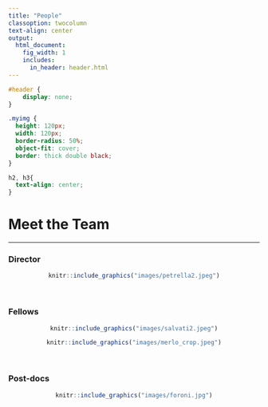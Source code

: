 ```yaml
---
title: "People"
classoption: twocolumn
text-align: center
output: 
  html_document:
    fig_width: 1
    includes:
      in_header: header.html
---
```


```css
#header {
    display: none;
}
```

```css
.myimg {
  height: 120px;
  width: 120px;
  border-radius: 50%;
  object-fit: cover;
  border: thick double black;
}
```

```css
h2, h3{
  text-align: center;
}
```
# Meet the Team

------------------------------------------------------------------------

### Director
<center>
```r
knitr::include_graphics("images/petrella2.jpeg")
``` 
</center>

<br>

### Fellows

<center>
:::::::::::::: {class='row'}
<!-- ::: {class='col-sm-4'} -->

<!-- ```{r img-with-knitr, echo=FALSE, out.extra='class="myimg"', fig.cap= "[Lea Petrella](https://quantileregressionlab.github.io/petrella.html)"} -->
<!-- knitr::include_graphics("images/petrella.jpeg") -->
<!-- ```  -->

<!-- ::: -->
::: {class='col-sm-6'}

```r
knitr::include_graphics("images/salvati2.jpeg")
``` 

:::

::: {class='col-sm-6'}

```r
knitr::include_graphics("images/merlo_crop.jpeg")
``` 

:::
::::::::::::::
</center>


<br>

<!-- - [Lea Petrella](https://beatricefor.github.io/quantile-website-test-pages/petrella.html) -->
<!-- - [Nicola Salvati](https://beatricefor.github.io/quantile-website-test-pages/salvati.html) -->
<!-- - [Luca Merlo](https://beatricefor.github.io/quantile-website-test-pages/merlo.html) -->

### Post-docs

<center>
```r
knitr::include_graphics("images/foroni.jpg")
``` 
</center>
<!-- - [Beatrice Foroni](https://beatricefor.github.io/quantile-website-test-pages/foroni.html) -->

<br>

<!-- ### PhD Students -->

<!-- <center> -->
<!-- :::::::::::::: {class='row'} -->
<!-- ::: {class='col-sm-6'} -->

<!-- ```{r, echo=FALSE, out.extra='class="myimg"', fig.cap= "[Mila Andreani](https://quantileregressionlab.github.io/andreani.html) <br> Scuola Normale Superiore of Pisa"} -->
<!-- knitr::include_graphics("images/andreani.jpeg") -->
<!-- ```  -->
<!-- ::: -->

<!-- ::: {class='col-sm-6'} -->

<!-- ```{r, echo=FALSE, out.extra='class="myimg"', fig.cap= "[Maria Saiz](https://quantileregressionlab.github.io/saiz.html) <br> Sapienza University of Rome"} -->
<!-- knitr::include_graphics("images/saiz.jpeg") -->
<!-- ```  -->

<!-- ::: -->
<!-- :::::::::::::: -->
<!-- </center> -->


<!-- - Maria Saiz -->
<!-- - Mila Andreani -->

